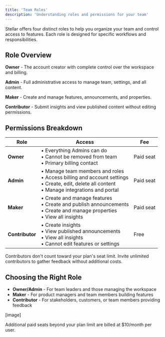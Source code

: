 ```yaml
---
title: 'Team Roles'
description: 'Understanding roles and permissions for your team'
---
```


Stellar offers four distinct roles to help you organize your team and control access to features. Each role is designed for specific workflows and responsibilities.

## Role Overview

**Owner** - The account creator with complete control over the workspace and billing.

**Admin** - Full administrative access to manage team, settings, and all content.

**Maker** - Create and manage features, announcements, and properties.

**Contributor** - Submit insights and view published content without editing permissions.

## Permissions Breakdown

| Role | Access | Fee |
|------|--------|-----|
| **Owner** | • Everything Admins can do<br/>• Cannot be removed from team<br/>• Primary billing contact | Paid seat |
| **Admin** | • Manage team members and roles<br/>• Access billing and account settings<br/>• Create, edit, delete all content<br/>• Manage integrations and portal | Paid seat |
| **Maker** | • Create and manage features<br/>• Create and publish announcements<br/>• Create and manage properties<br/>• View all insights | Paid seat |
| **Contributor** | • Create insights<br/>• View published announcements<br/>• View all insights<br/>• Cannot edit features or settings | Free |

<Info>
Contributors don't count toward your plan's seat limit. Invite unlimited contributors to gather feedback without additional costs.
</Info>

## Choosing the Right Role

- **Owner/Admin** - For team leaders and those managing the workspace
- **Maker** - For product managers and team members building features
- **Contributor** - For stakeholders, customers, or team members providing feedback

[image]

<Note>
Additional paid seats beyond your plan limit are billed at $10/month per user.
</Note>
